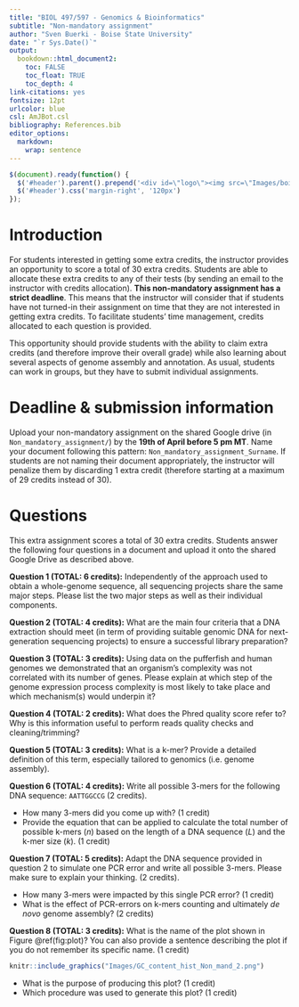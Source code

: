 ```yaml
---
title: "BIOL 497/597 - Genomics & Bioinformatics"
subtitle: "Non-mandatory assignment"
author: "Sven Buerki - Boise State University"
date: "`r Sys.Date()`"
output:
  bookdown::html_document2: 
    toc: FALSE
    toc_float: TRUE
    toc_depth: 4
link-citations: yes
fontsize: 12pt
urlcolor: blue
csl: AmJBot.csl
bibliography: References.bib
editor_options: 
  markdown: 
    wrap: sentence
---
```


```js
$(document).ready(function() {
  $('#header').parent().prepend('<div id=\"logo\"><img src=\"Images/boisestate-primarylogo-2color-rgb.png\" style=\"position:absolute; top:20; right:0; padding:10px; height:120px\"></div>');
  $('#header').css('margin-right', '120px')
});
```

# Introduction

For students interested in getting some extra credits, the instructor provides an opportunity to score a total of 30 extra credits. Students are able to allocate these extra credits to any of their tests (by sending an email to the instructor with credits allocation). **This non-mandatory assignment has a strict deadline**. This means that the instructor will consider that if students have not turned-in their assignment on time that they are not interested in getting extra credits. To facilitate students' time management, credits allocated to each question is provided. 

This opportunity should provide students with the ability to claim extra credits (and therefore improve their overall grade) while also learning about several aspects of genome assembly and annotation. As usual, students can work in groups, but they have to submit individual assignments.

# Deadline & submission information

Upload your non-mandatory assignment on the shared Google drive (in `Non_mandatory_assignment/`) by the **19th of April before 5 pm MT**. Name your document following this pattern: `Non_mandatory_assignment_Surname`. If students are not naming their document appropriately, the instructor will penalize them by discarding 1 extra credit (therefore starting at a maximum of 29 credits instead of 30). 

# Questions

This extra assignment scores a total of 30 extra credits. Students answer the following four questions in a document and upload it onto the shared Google Drive as described above.

**Question 1 (TOTAL: 6 credits):** Independently of the approach used to obtain a whole-genome sequence, all sequencing projects share the same major steps. Please list the two major steps as well as their individual components.


**Question 2 (TOTAL: 4 credits):** What are the main four criteria that a DNA extraction should meet (in term of providing suitable genomic DNA for next-generation sequencing projects) to ensure a successful library preparation?


**Question 3 (TOTAL: 3 credits):** Using data on the pufferfish and human genomes we demonstrated that an organism's complexity was not correlated with its number of genes. Please explain at which step of the genome expression process complexity is most likely to take place and which mechanism(s) would underpin it?

**Question 4 (TOTAL: 2 credits):** What does the Phred quality score refer to? Why is this information useful to perform reads quality checks and cleaning/trimming?

**Question 5 (TOTAL: 3 credits):**  What is a k-mer? Provide a detailed definition of this term, especially tailored to genomics (i.e. genome assembly).

**Question 6 (TOTAL: 4 credits):** Write all possible 3-mers for the following DNA sequence: `AATTGGCCG` (2 credits).

- How many 3-mers did you come up with? (1 credit)
- Provide the equation that can be applied to calculate the total number of possible k-mers (*n*) based on the length of a DNA sequence (*L*) and the k-mer size (*k*). (1 credit)

**Question 7 (TOTAL: 5 credits):** Adapt the DNA sequence provided in question 2 to simulate one PCR error and write all possible 3-mers. Please make sure to explain your thinking. (2 credits).

- How many 3-mers were impacted by this single PCR error? (1 credit)
- What is the effect of PCR-errors on k-mers counting and ultimately *de novo* genome assembly? (2 credits) 

**Question 8 (TOTAL: 3 credits):** What is the name of the plot shown in Figure \@ref(fig:plot)? You can also provide a sentence describing the plot if you do not remember its specific name. (1 credit)  

```r
knitr::include_graphics("Images/GC_content_hist_Non_mand_2.png")
```

- What is the purpose of producing this plot? (1 credit)
- Which procedure was used to generate this plot? (1 credit)

